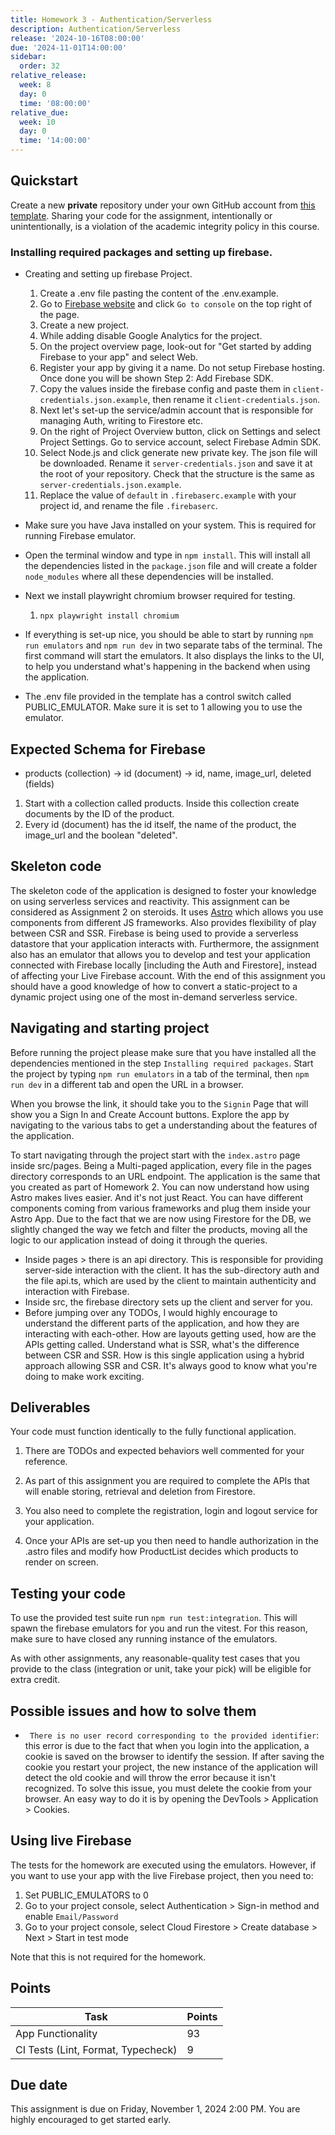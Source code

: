 ```yaml
---
title: Homework 3 - Authentication/Serverless
description: Authentication/Serverless
release: '2024-10-16T08:00:00'
due: '2024-11-01T14:00:00'
sidebar:
  order: 32
relative_release:
  week: 8
  day: 0
  time: '08:00:00'
relative_due:
  week: 10
  day: 0
  time: '14:00:00'
---
```


## Quickstart

Create a new **private** repository under your own GitHub account
from [this template](https://github.com/swad-cs-uic/homework3-f24). Sharing your
code for the assignment, intentionally or unintentionally, is a violation of the
academic integrity policy in this course.

### Installing required packages and setting up firebase.

- Creating and setting up firebase Project.

  1.  Create a .env file pasting the content of the .env.example.
  1.  Go to [Firebase website](https://firebase.google.com) and click `Go to console` on the top right of the page.
  1.  Create a new project.
  1.  While adding disable Google Analytics for the project.
  1.  On the project overview page, look-out for "Get started by adding Firebase to your app" and select Web.
  1.  Register your app by giving it a name. Do not setup Firebase hosting. Once done you will be shown Step 2: Add Firebase SDK.
  1.  Copy the values inside the firebase config and paste them in `client-credentials.json.example`, then rename it `client-credentials.json`.
  1.  Next let's set-up the service/admin account that is responsible for managing Auth, writing to Firestore etc.
  1.  On the right of Project Overview button, click on Settings and select Project Settings. Go to service account, select Firebase Admin SDK.
  1.  Select Node.js and click generate new private key. The json file will be downloaded. Rename it `server-credentials.json` and save it at the root of your repository. Check that the structure is the same as `server-credentials.json.example`.
  1.  Replace the value of `default` in `.firebaserc.example` with your project id, and rename the file `.firebaserc`.

- Make sure you have Java installed on your system. This is required for running Firebase emulator.
- Open the terminal window and type in `npm install`. This will install all the dependencies listed in the `package.json` file and will create a folder `node_modules` where all these dependencies will be installed.
- Next we install playwright chromium browser required for testing.
  1. `npx playwright install chromium`
- If everything is set-up nice, you should be able to start by running `npm run emulators` and `npm run dev` in two separate tabs of the terminal. The first command will start the emulators. It also displays the links to the UI, to help you understand what's happening in the backend when using the application.
- The .env file provided in the template has a control switch called PUBLIC_EMULATOR. Make sure it is set to 1 allowing you to use the emulator.

## Expected Schema for Firebase

- products (collection) -> id (document) -> id, name, image_url, deleted (fields)

1. Start with a collection called products. Inside this collection create documents by the ID of the product.
2. Every id (document) has the id itself, the name of the product, the image_url and the boolean "deleted".

## Skeleton code

The skeleton code of the application is designed to foster your knowledge on using serverless services and reactivity. This assignment can be considered as Assignment 2 on steroids. It uses [Astro](https://astro.build/) which allows you use components from different JS frameworks. Also provides flexibility of play between CSR and SSR. Firebase is being used to provide a serverless datastore that your application interacts with. Furthermore, the assignment also has an emulator that allows you to develop and test your application connected with Firebase locally [including the Auth and Firestore], instead of affecting your Live Firebase account. With the end of this assignment you should have a good knowledge of how to convert a static-project to a dynamic project using one of the most in-demand serverless service.

## Navigating and starting project

Before running the project please make sure that you have installed all the dependencies mentioned in the step `Installing required packages`. Start the project by typing `npm run emulators` in a tab of the terminal, then `npm run dev` in a different tab and open the URL in a browser.

When you browse the link, it should take you to the `Signin` Page that will show you a Sign In and Create Account buttons. Explore the app by navigating to the various tabs to get a understanding about the features of the application.

To start navigating through the project start with the `index.astro` page inside src/pages. Being a Multi-paged application, every file in the pages directory corresponds to an URL endpoint.
The application is the same that you created as part of Homework 2. You can now understand how using Astro makes lives easier. And it's not just React. You can have different components coming from various frameworks and plug them inside your Astro App.
Due to the fact that we are now using Firestore for the DB, we slightly changed the way we fetch and filter the products, moving all the logic to our application instead of doing it through the queries.

- Inside pages > there is an api directory. This is responsible for providing server-side interaction with the client. It has the sub-directory auth and the file api.ts, which are used by the client to maintain authenticity and interaction with Firebase.
- Inside src, the firebase directory sets up the client and server for you.
- Before jumping over any TODOs, I would highly encourage to understand the different parts of the application, and how they are interacting with each-other. How are layouts getting used, how are the APIs getting called. Understand what is SSR, what's the difference between CSR and SSR. How is this single application using a hybrid approach allowing SSR and CSR. It's always good to know what you're doing to make work exciting.

## Deliverables

Your code must function identically to the fully functional application.

1. There are TODOs and expected behaviors well commented for your reference.

2. As part of this assignment you are required to complete the APIs that will enable storing, retrieval and deletion from Firestore.

3. You also need to complete the registration, login and logout service for your application.

4. Once your APIs are set-up you then need to handle authorization in the .astro files and modify how ProductList decides which products to render on screen.

## Testing your code

To use the provided test suite run `npm run test:integration`. This will spawn the firebase emulators for you and run the vitest. For this reason, make sure to have closed any running instance of the emulators.

As with other assignments, any reasonable-quality test cases that you provide to the class (integration or unit, take your pick) will be eligible for extra credit.

## Possible issues and how to solve them

- ` There is no user record corresponding to the provided identifier`: this error is due to the fact that when you login into the application, a cookie is saved on the browser to identify the session. If after saving the cookie you restart your project, the new instance of the application will detect the old cookie and will throw the error because it isn't recognized. To solve this issue, you must delete the cookie from your browser. An easy way to do it is by opening the DevTools > Application > Cookies.

## Using live Firebase

The tests for the homework are executed using the emulators. However, if you want to use your app with the live Firebase project, then you need to:

1. Set PUBLIC_EMULATORS to 0
1. Go to your project console, select Authentication > Sign-in method and enable `Email/Password`
1. Go to your project console, select Cloud Firestore > Create database > Next > Start in test mode

Note that this is not required for the homework.

## Points

| Task                               | Points |
| ---------------------------------- | ------ |
| App Functionality                  | 93     |
| CI Tests (Lint, Format, Typecheck) | 9      |

## Due date

This assignment is due on Friday, November 1, 2024 2:00 PM. You are highly encouraged to get started early.
